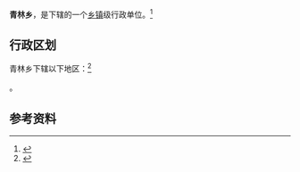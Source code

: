 {{中国乡级行政区|63/01/21/200/000}}

'''青林乡'''，是{{PRC admin/fullname|63/01/21/200/000|3}}下辖的一个[[乡镇|乡镇]]级行政单位。<ref>{{PRC admin/ref sgc|{{PRC admin/parent|63/01/21/200/000}}}}</ref>

== 行政区划 ==

青林乡下辖以下地区：<ref>{{PRC admin/ref sgc|63/01/21/200/000}}</ref>

{{PRC admin/children|63/01/21/200/000}}。

== 参考资料 ==

{{reflist}}

{{行政区划小作品}}
{{PRC admin/navcat|63/01/21/200/000}}